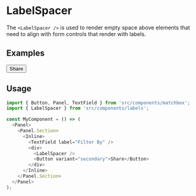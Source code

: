 
<Meta title="Form Controls|LabelSpacer" />

# LabelSpacer

The `<LabelSpacer />` is used to render empty space above elements that need to align with form
controls that render with labels.

## Examples

<Preview>
  <Panel>
    <Panel.Section>
      <Inline>
        <TextField label="Filter By" />
        <div>
          <LabelSpacer />
          <Button variant="secondary">Share</Button>
        </div>
      </Inline>
    </Panel.Section>
  </Panel>
</Preview>

## Usage

```js
import { Button, Panel, TextField } from 'src/components/matchbox';
import { LabelSpacer } from 'src/components/labels';

const MyComponent = () => (
  <Panel>
    <Panel.Section>
      <Inline>
        <TextField label="Filter By" />
        <div>
          <LabelSpacer />
          <Button variant="secondary">Share</Button>
        </div>
      </Inline>
    </Panel.Section>
  </Panel>
);
```
